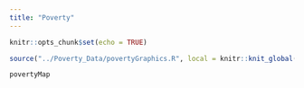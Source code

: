 ```yaml
---
title: "Poverty"
---
```


```r
knitr::opts_chunk$set(echo = TRUE)
```


```r
source("../Poverty_Data/povertyGraphics.R", local = knitr::knit_global())

```

```r
povertyMap

```